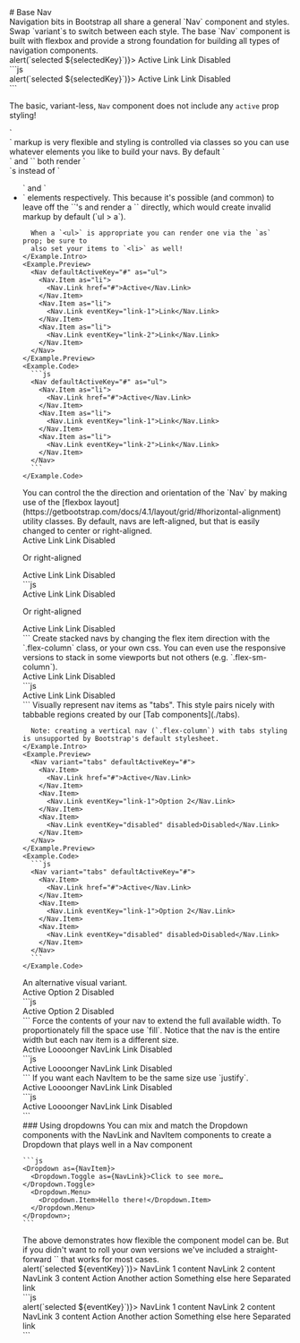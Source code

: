 
<GithubSource name="components/navs.mdx" />
# Base Nav



<div class="row gy-5 pt-3">

  <Example title="Base Nav">
    <Example.Intro>
      Navigation bits in Bootstrap all share a general `Nav`
      component and styles. Swap `variant`s to switch between each
      style. The base `Nav` component is built with flexbox and
      provide a strong foundation for building all types of navigation
      components.
    </Example.Intro>
    <Example.Preview>
      <Nav activeKey="#" onSelect={(selectedKey) => alert(`selected ${selectedKey}`)}>
        <Nav.Item>
          <Nav.Link href="#">Active</Nav.Link>
        </Nav.Item>
        <Nav.Item>
          <Nav.Link eventKey="link-1">Link</Nav.Link>
        </Nav.Item>
        <Nav.Item>
          <Nav.Link eventKey="link-2">Link</Nav.Link>
        </Nav.Item>
        <Nav.Item>
          <Nav.Link eventKey="disabled" disabled>Disabled</Nav.Link>
        </Nav.Item>
      </Nav>
    </Example.Preview>
    <Example.Code>
      ```js
      <Nav activeKey="#" onSelect={(selectedKey) => alert(`selected ${selectedKey}`)}>
        <Nav.Item>
          <Nav.Link href="#">Active</Nav.Link>
        </Nav.Item>
        <Nav.Item>
          <Nav.Link eventKey="link-1">Link</Nav.Link>
        </Nav.Item>
        <Nav.Item>
          <Nav.Link eventKey="link-2">Link</Nav.Link>
        </Nav.Item>
        <Nav.Item>
          <Nav.Link eventKey="disabled" disabled>Disabled</Nav.Link>
        </Nav.Item>
      </Nav>
      ```
    </Example.Code>
  </Example>

  <Alert variant="warning">The basic, variant-less, `Nav` component does not include any `active` prop styling!</Alert>

  <Example title="As a list">
    <Example.Intro>
      `<Nav>` markup is very flexible and styling is controlled via classes so you can
      use whatever elements you like to build your navs. By default `<Nav>` and `<Nav.Item>` both
      render `<div>`s instead of `<ul>` and `<li>` elements respectively.
      This because it's possible (and common) to leave off the `<Nav.Item>`'s and
      render a `<Nav.Link>` directly, which would create invalid markup by default (`ul > a`).

      When a `<ul>` is appropriate you can render one via the `as` prop; be sure to
      also set your items to `<li>` as well!
    </Example.Intro>
    <Example.Preview>
      <Nav defaultActiveKey="#" as="ul">
        <Nav.Item as="li">
          <Nav.Link href="#">Active</Nav.Link>
        </Nav.Item>
        <Nav.Item as="li">
          <Nav.Link eventKey="link-1">Link</Nav.Link>
        </Nav.Item>
        <Nav.Item as="li">
          <Nav.Link eventKey="link-2">Link</Nav.Link>
        </Nav.Item>
      </Nav>
    </Example.Preview>
    <Example.Code>
      ```js
      <Nav defaultActiveKey="#" as="ul">
        <Nav.Item as="li">
          <Nav.Link href="#">Active</Nav.Link>
        </Nav.Item>
        <Nav.Item as="li">
          <Nav.Link eventKey="link-1">Link</Nav.Link>
        </Nav.Item>
        <Nav.Item as="li">
          <Nav.Link eventKey="link-2">Link</Nav.Link>
        </Nav.Item>
      </Nav>
      ```
    </Example.Code>
  </Example>

  <Example title="Alignment and orientation">
    <Example.Intro>
      You can control the the direction and orientation of the
      `Nav` by making use of the [flexbox layout](https://getbootstrap.com/docs/4.1/layout/grid/#horizontal-alignment) utility classes.
      By default, navs are left-aligned, but that is easily changed to center or right-aligned.
    </Example.Intro>
    <Example.Preview>
      <Nav class="justify-content-center" activeKey="#">
        <Nav.Item>
          <Nav.Link href="#">Active</Nav.Link>
        </Nav.Item>
        <Nav.Item>
          <Nav.Link eventKey="link-1">Link</Nav.Link>
        </Nav.Item>
        <Nav.Item>
          <Nav.Link eventKey="link-2">Link</Nav.Link>
        </Nav.Item>
        <Nav.Item>
          <Nav.Link eventKey="disabled" disabled>
            Disabled
          </Nav.Link>
        </Nav.Item>
      </Nav>
      <p class="text-center mt-4 mb-4">Or right-aligned</p>
      <Nav class="justify-content-end" activeKey="#">
        <Nav.Item>
          <Nav.Link href="#">Active</Nav.Link>
        </Nav.Item>
        <Nav.Item>
          <Nav.Link eventKey="link-1">Link</Nav.Link>
        </Nav.Item>
        <Nav.Item>
          <Nav.Link eventKey="link-2">Link</Nav.Link>
        </Nav.Item>
        <Nav.Item>
          <Nav.Link eventKey="disabled" disabled>
            Disabled
          </Nav.Link>
        </Nav.Item>
      </Nav>
    </Example.Preview>
    <Example.Code>
      ```js
      <Nav class="justify-content-center" activeKey="#">
        <Nav.Item>
          <Nav.Link href="#">Active</Nav.Link>
        </Nav.Item>
        <Nav.Item>
          <Nav.Link eventKey="link-1">Link</Nav.Link>
        </Nav.Item>
        <Nav.Item>
          <Nav.Link eventKey="link-2">Link</Nav.Link>
        </Nav.Item>
        <Nav.Item>
          <Nav.Link eventKey="disabled" disabled>
            Disabled
          </Nav.Link>
        </Nav.Item>
      </Nav>
      <p class="text-center mt-4 mb-4">Or right-aligned</p>
      <Nav class="justify-content-end" activeKey="#">
        <Nav.Item>
          <Nav.Link href="#">Active</Nav.Link>
        </Nav.Item>
        <Nav.Item>
          <Nav.Link eventKey="link-1">Link</Nav.Link>
        </Nav.Item>
        <Nav.Item>
          <Nav.Link eventKey="link-2">Link</Nav.Link>
        </Nav.Item>
        <Nav.Item>
          <Nav.Link eventKey="disabled" disabled>
            Disabled
          </Nav.Link>
        </Nav.Item>
      </Nav>
      ```
    </Example.Code>
  </Example>

  <Example title="Vertical">
    <Example.Intro>
      Create stacked navs by changing the flex item direction with the
      `.flex-column` class, or your own css. You can even use the
      responsive versions to stack in some viewports but not others (e.g.
      `.flex-sm-column`).
    </Example.Intro>
    <Example.Preview>
      <Nav defaultActiveKey="#" class="flex-column">
        <Nav.Link href="#">Active</Nav.Link>
        <Nav.Link eventKey="link-1">Link</Nav.Link>
        <Nav.Link eventKey="link-2">Link</Nav.Link>
        <Nav.Link eventKey="disabled" disabled>Disabled</Nav.Link>
      </Nav>
    </Example.Preview>
    <Example.Code>
      ```js
      <Nav defaultActiveKey="#" class="flex-column">
        <Nav.Link href="#">Active</Nav.Link>
        <Nav.Link eventKey="link-1">Link</Nav.Link>
        <Nav.Link eventKey="link-2">Link</Nav.Link>
        <Nav.Link eventKey="disabled" disabled>Disabled</Nav.Link>
      </Nav>
      ```
    </Example.Code>
  </Example>

  <Example title="Tabs">
    <Example.Intro>
      Visually represent nav items as "tabs". This style pairs nicely with
      tabbable regions created by our [Tab components](./tabs).

      Note: creating a vertical nav (`.flex-column`) with tabs styling is unsupported by Bootstrap's default stylesheet.
    </Example.Intro>
    <Example.Preview>
      <Nav variant="tabs" defaultActiveKey="#">
        <Nav.Item>
          <Nav.Link href="#">Active</Nav.Link>
        </Nav.Item>
        <Nav.Item>
          <Nav.Link eventKey="link-1">Option 2</Nav.Link>
        </Nav.Item>
        <Nav.Item>
          <Nav.Link eventKey="disabled" disabled>Disabled</Nav.Link>
        </Nav.Item>
      </Nav>
    </Example.Preview>
    <Example.Code>
      ```js
      <Nav variant="tabs" defaultActiveKey="#">
        <Nav.Item>
          <Nav.Link href="#">Active</Nav.Link>
        </Nav.Item>
        <Nav.Item>
          <Nav.Link eventKey="link-1">Option 2</Nav.Link>
        </Nav.Item>
        <Nav.Item>
          <Nav.Link eventKey="disabled" disabled>Disabled</Nav.Link>
        </Nav.Item>
      </Nav>
      ```
    </Example.Code>
  </Example>

  <Example title="Pills">
    <Example.Intro>
      An alternative visual variant.
    </Example.Intro>
    <Example.Preview>
      <Nav variant="pills" defaultActiveKey="#">
        <Nav.Item>
          <Nav.Link href="#">Active</Nav.Link>
        </Nav.Item>
        <Nav.Item>
          <Nav.Link eventKey="link-1">Option 2</Nav.Link>
        </Nav.Item>
        <Nav.Item>
          <Nav.Link eventKey="disabled" disabled>Disabled</Nav.Link>
        </Nav.Item>
      </Nav>
    </Example.Preview>
    <Example.Code>
      ```js
      <Nav variant="pills" defaultActiveKey="#">
        <Nav.Item>
          <Nav.Link href="#">Active</Nav.Link>
        </Nav.Item>
        <Nav.Item>
          <Nav.Link eventKey="link-1">Option 2</Nav.Link>
        </Nav.Item>
        <Nav.Item>
          <Nav.Link eventKey="disabled" disabled>Disabled</Nav.Link>
        </Nav.Item>
      </Nav>
      ```
    </Example.Code>
  </Example>

  <Example title="Fill and justify">
    <Example.Intro>
      Force the contents of your nav to extend the full available width. To
      proportionately fill the space use `fill`. Notice that the
      nav is the entire width but each nav item is a different size.
    </Example.Intro>
    <Example.Preview>
      <Nav fill variant="tabs" defaultActiveKey="#">
        <Nav.Item>
          <Nav.Link href="#">Active</Nav.Link>
        </Nav.Item>
        <Nav.Item>
          <Nav.Link eventKey="link-1">Loooonger NavLink</Nav.Link>
        </Nav.Item>
        <Nav.Item>
          <Nav.Link eventKey="link-2">Link</Nav.Link>
        </Nav.Item>
        <Nav.Item>
          <Nav.Link eventKey="disabled" disabled>Disabled</Nav.Link>
        </Nav.Item>
      </Nav>
    </Example.Preview>
    <Example.Code>
      ```js
      <Nav fill variant="tabs" defaultActiveKey="#">
        <Nav.Item>
          <Nav.Link href="#">Active</Nav.Link>
        </Nav.Item>
        <Nav.Item>
          <Nav.Link eventKey="link-1">Loooonger NavLink</Nav.Link>
        </Nav.Item>
        <Nav.Item>
          <Nav.Link eventKey="link-2">Link</Nav.Link>
        </Nav.Item>
        <Nav.Item>
          <Nav.Link eventKey="disabled" disabled>Disabled</Nav.Link>
        </Nav.Item>
      </Nav>
      ```
    </Example.Code>
  </Example>

  <Example>
    <Example.Intro>
      If you want each NavItem to be the same size use `justify`.
    </Example.Intro>
    <Example.Preview>
      <Nav justify variant="tabs" defaultActiveKey="#">
        <Nav.Item>
          <Nav.Link href="#">Active</Nav.Link>
        </Nav.Item>
        <Nav.Item>
          <Nav.Link eventKey="link-1">Loooonger NavLink</Nav.Link>
        </Nav.Item>
        <Nav.Item>
          <Nav.Link eventKey="link-2">Link</Nav.Link>
        </Nav.Item>
        <Nav.Item>
          <Nav.Link eventKey="disabled" disabled>Disabled</Nav.Link>
        </Nav.Item>
      </Nav>
    </Example.Preview>
    <Example.Code>
      ```js
      <Nav justify variant="tabs" defaultActiveKey="#">
        <Nav.Item>
          <Nav.Link href="#">Active</Nav.Link>
        </Nav.Item>
        <Nav.Item>
          <Nav.Link eventKey="link-1">Loooonger NavLink</Nav.Link>
        </Nav.Item>
        <Nav.Item>
          <Nav.Link eventKey="link-2">Link</Nav.Link>
        </Nav.Item>
        <Nav.Item>
          <Nav.Link eventKey="disabled" disabled>Disabled</Nav.Link>
        </Nav.Item>
      </Nav>
      ```
    </Example.Code>
  </Example>

  <div>
    ### Using dropdowns
    You can mix and match the Dropdown components with the NavLink and
    NavItem components to create a Dropdown that plays well in a Nav
    component

    ```js
    <Dropdown as={NavItem}>
      <Dropdown.Toggle as={NavLink}>Click to see more…</Dropdown.Toggle>
      <Dropdown.Menu>
        <Dropdown.Item>Hello there!</Dropdown.Item>
      </Dropdown.Menu>
    </Dropdown>;
    ```
  </div>

  <Example>
    <Example.Intro>
      The above demonstrates how flexible the component model can be. But if
      you didn't want to roll your own versions we've included a
      straight-forward `<NavDropdown>` that works for most cases.
    </Example.Intro>
    <Example.Preview>
      <Nav variant="pills" activeKey="1" onSelect={(eventKey) => alert(`selected ${eventKey}`)}>
        <Nav.Item>
          <Nav.Link eventKey="1" href="#">NavLink 1 content</Nav.Link>
        </Nav.Item>
        <Nav.Item>
          <Nav.Link eventKey="2" title="Item">NavLink 2 content</Nav.Link>
        </Nav.Item>
        <Nav.Item>
          <Nav.Link eventKey="3" disabled>NavLink 3 content</Nav.Link>
        </Nav.Item>
        <NavDropdown title="Dropdown" id="nav-dropdown">
          <NavDropdown.Item eventKey="4.1">Action</NavDropdown.Item>
          <NavDropdown.Item eventKey="4.2">Another action</NavDropdown.Item>
          <NavDropdown.Item eventKey="4.3">Something else here</NavDropdown.Item>
          <NavDropdown.Divider />
          <NavDropdown.Item eventKey="4.4">Separated link</NavDropdown.Item>
        </NavDropdown>
      </Nav>
    </Example.Preview>
    <Example.Code>
      ```js
      <Nav variant="pills" activeKey="1" onSelect={(eventKey) => alert(`selected ${eventKey}`)}>
        <Nav.Item>
          <Nav.Link eventKey="1" href="#">NavLink 1 content</Nav.Link>
        </Nav.Item>
        <Nav.Item>
          <Nav.Link eventKey="2" title="Item">NavLink 2 content</Nav.Link>
        </Nav.Item>
        <Nav.Item>
          <Nav.Link eventKey="3" disabled>NavLink 3 content</Nav.Link>
        </Nav.Item>
        <NavDropdown title="Dropdown" id="nav-dropdown">
          <NavDropdown.Item eventKey="4.1">Action</NavDropdown.Item>
          <NavDropdown.Item eventKey="4.2">Another action</NavDropdown.Item>
          <NavDropdown.Item eventKey="4.3">Something else here</NavDropdown.Item>
          <NavDropdown.Divider />
          <NavDropdown.Item eventKey="4.4">Separated link</NavDropdown.Item>
        </NavDropdown>
      </Nav>
      ```
    </Example.Code>
  </Example>

  <NavApi />
</div>
